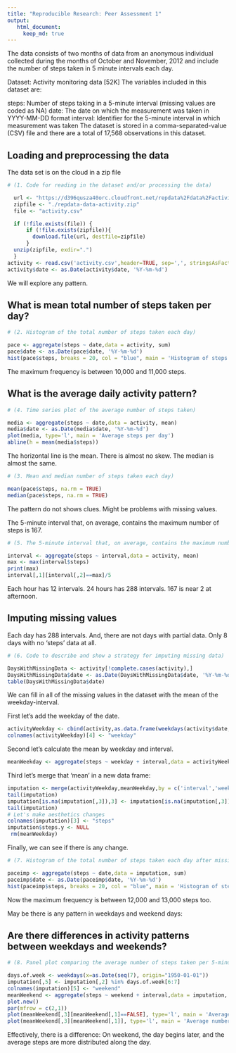 ---
title: "Reproducible Research: Peer Assessment 1"
output: 
   html_document:
     keep_md: true
---

The data consists of two months of data from an anonymous individual collected during the months of October and November, 2012 and include the number of steps taken in 5 minute intervals each day.

Dataset: Activity monitoring data [52K]
The variables included in this dataset are:

steps: Number of steps taking in a 5-minute interval (missing values are coded as NA)
date: The date on which the measurement was taken in YYYY-MM-DD format
interval: Identifier for the 5-minute interval in which measurement was taken
The dataset is stored in a comma-separated-value (CSV) file and there are a total of 17,568 observations in this dataset.

## Loading and preprocessing the data

The data set is on the cloud in a zip file
```{r}
# (1. Code for reading in the dataset and/or processing the data)

  url <- "https://d396qusza40orc.cloudfront.net/repdata%2Fdata%2Factivity.zip"
  zipfile <- "./repdata-data-activity.zip"
  file <- "activity.csv"

  if (!file.exists(file)) {
      if (!file.exists(zipfile)){
        download.file(url, destfile=zipfile)
      }
  unzip(zipfile, exdir=".")
  }
activity <- read.csv('activity.csv',header=TRUE, sep=',', stringsAsFactors = FALSE)
activity$date <- as.Date(activity$date, '%Y-%m-%d')
```

We will explore any pattern.

## What is mean total number of steps taken per day?

```{r}
# (2. Histogram of the total number of steps taken each day)

pace <- aggregate(steps ~ date,data = activity, sum)
pace$date <- as.Date(pace$date, '%Y-%m-%d')
hist(pace$steps, breaks = 20, col = "blue", main = 'Histogram of steps per day', xlab = 'Total steps per day', xlim = c(0,max(pace$steps)))
```

The maximum frequency is between 10,000 and 11,000 steps.

## What is the average daily activity pattern?

```{r}
# (4. Time series plot of the average number of steps taken)

media <- aggregate(steps ~ date,data = activity, mean)
media$date <- as.Date(media$date, '%Y-%m-%d')
plot(media, type='l', main = 'Average steps per day')
abline(h = mean(media$steps))
```

The horizontal line is the mean. There is almost no skew. The median is almost the same.

```{r}
# (3. Mean and median number of steps taken each day)

mean(pace$steps, na.rm = TRUE)
median(pace$steps, na.rm = TRUE)
```

The pattern do not shows clues. Might be problems with missing values.

The 5-minute interval that, on average, contains the maximum number of steps is 167.

```{r}
# (5. The 5-minute interval that, on average, contains the maximum number of steps)

interval <- aggregate(steps ~ interval,data = activity, mean)
max <- max(interval$steps)
print(max)
interval[,1][interval[,2]==max]/5
```

Each hour has 12 intervals. 24 hours has 288 intervals. 167 is near 2 at afternoon.

## Imputing missing values

Each day has 288 intervals. And, there are not days with partial data. Only 8 days with no 'steps' data at all.

```{r}
# (6. Code to describe and show a strategy for imputing missing data)

DaysWithMissingData <- activity[!complete.cases(activity),]
DaysWithMissingData$date <- as.Date(DaysWithMissingData$date, '%Y-%m-%d')
table(DaysWithMissingData$date)
```

We can fill in all of the missing values in the dataset with the mean of the weekday-interval.

First let's add the weekday of the date.

```{r}
activityWeekday <- cbind(activity,as.data.frame(weekdays(activity$date,abbreviate=FALSE),stringsAsFactors= FALSE))
colnames(activityWeekday)[4] <- "weekday"

```

Second let's calculate the mean by weekday and interval.

```{r}
meanWeekday <- aggregate(steps ~ weekday + interval,data = activityWeekday, mean)
```

Third let's merge that 'mean' in a new data frame:

```{r}
imputation <- merge(activityWeekday,meanWeekday,by = c('interval','weekday'))
tail(imputation)
imputation[is.na(imputation[,3]),3] <- imputation[is.na(imputation[,3]),5]
tail(imputation)
# Let's make aesthetics changes
colnames(imputation)[3] <- "steps"
imputation$steps.y <- NULL
 rm(meanWeekday)
```

Finally, we can see if there is any change.

```{r}
# (7. Histogram of the total number of steps taken each day after missing values are imputed)

paceimp <- aggregate(steps ~ date,data = imputation, sum)
paceimp$date <- as.Date(paceimp$date, '%Y-%m-%d')
hist(paceimp$steps, breaks = 20, col = "blue", main = 'Histogram of steps per day', xlab = 'Total steps per day', xlim = c(0,max(paceimp$steps)))
```

Now the maximum frequency is between 12,000 and 13,000 steps too.

May be there is any pattern in weekdays and weekend days:

## Are there differences in activity patterns between weekdays and weekends?

```{r}
# (8. Panel plot comparing the average number of steps taken per 5-minute interval across weekdays and weekends)

days.of.week <- weekdays(x=as.Date(seq(7), origin="1950-01-01"))
imputation[,5] <- imputation[,2] %in% days.of.week[6:7]
colnames(imputation)[5] <- "weekend"
meanWeekend <- aggregate(steps ~ weekend + interval,data = imputation, mean)
plot.new()
par(mfrow = c(2,1))
plot(meanWeekend[,3][meanWeekend[,1]==FALSE], type='l', main = 'Average number of steps taken per 5-minute interval\n across work days', xlab = '5-minute interval - work days', ylab = 'Average steps')
plot(meanWeekend[,3][meanWeekend[,1]], type='l', main = 'Average number of steps taken per 5-minute interval\n across weekend days', xlab = '5-minute interval - weekend days', ylab = 'Average steps')
```

Effectively, there is a difference: On weekend, the day begins later, and the average steps are more distributed along the day.


